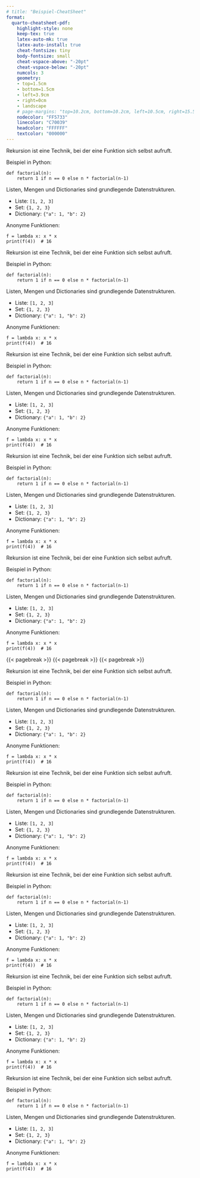 ---
# title: "Beispiel-CheatSheet"
format:
  quarto-cheatsheet-pdf:
    highlight-style: none
    keep-tex: true
    latex-auto-mk: true
    latex-auto-install: true
    cheat-fontsize: tiny
    body-fontsize: small
    cheat-vspace-above: "-20pt"
    cheat-vspace-below: "-20pt"
    numcols: 3
    geometry:
    - top=1.5cm
    - bottom=1.5cm
    - left=3.9cm
    - right=0cm
    - landscape
    # page-margins: "top=10.2cm, bottom=10.2cm, left=10.5cm, right=15.5cm"
    nodecolor: "FF5733"
    linecolor: "C70039"
    headcolor: "FFFFFF"
    textcolor: "000000"
---



::: {.cheat title="Rekursion"}
Rekursion ist eine Technik, bei der eine Funktion sich selbst aufruft.

Beispiel in Python:

```
def factorial(n):
    return 1 if n == 0 else n * factorial(n-1)
```
:::


::: {.cheat title="Datenstrukturen"}
Listen, Mengen und Dictionaries sind grundlegende Datenstrukturen.

- Liste: `[1, 2, 3]`
- Set: `{1, 2, 3}`
- Dictionary: `{"a": 1, "b": 2}`
:::

::: {.cheat title="Lambda-Funktionen"}
Anonyme Funktionen:

```
f = lambda x: x * x
print(f(4))  # 16
```
:::

::: {.cheat title="Rekursion"}
Rekursion ist eine Technik, bei der eine Funktion sich selbst aufruft.

Beispiel in Python:

```
def factorial(n):
    return 1 if n == 0 else n * factorial(n-1)
```
:::


::: {.cheat title="Datenstrukturen"}
Listen, Mengen und Dictionaries sind grundlegende Datenstrukturen.

- Liste: `[1, 2, 3]`
- Set: `{1, 2, 3}`
- Dictionary: `{"a": 1, "b": 2}`
:::

::: {.cheat title="Lambda-Funktionen"}
Anonyme Funktionen:

```
f = lambda x: x * x
print(f(4))  # 16
```
:::


::: {.cheat title="Rekursion"}
Rekursion ist eine Technik, bei der eine Funktion sich selbst aufruft.

Beispiel in Python:

```
def factorial(n):
    return 1 if n == 0 else n * factorial(n-1)
```
:::


::: {.cheat title="Datenstrukturen"}
Listen, Mengen und Dictionaries sind grundlegende Datenstrukturen.

- Liste: `[1, 2, 3]`
- Set: `{1, 2, 3}`
- Dictionary: `{"a": 1, "b": 2}`
:::

::: {.cheat title="Lambda-Funktionen"}
Anonyme Funktionen:

```
f = lambda x: x * x
print(f(4))  # 16
```
:::


::: {.cheat title="Rekursion"}
Rekursion ist eine Technik, bei der eine Funktion sich selbst aufruft.

Beispiel in Python:

```
def factorial(n):
    return 1 if n == 0 else n * factorial(n-1)
```
:::


::: {.cheat title="Datenstrukturen"}
Listen, Mengen und Dictionaries sind grundlegende Datenstrukturen.

- Liste: `[1, 2, 3]`
- Set: `{1, 2, 3}`
- Dictionary: `{"a": 1, "b": 2}`
:::

::: {.cheat title="Lambda-Funktionen"}
Anonyme Funktionen:

```
f = lambda x: x * x
print(f(4))  # 16
```
:::

::: {.cheat title="Rekursion"}
Rekursion ist eine Technik, bei der eine Funktion sich selbst aufruft.

Beispiel in Python:

```
def factorial(n):
    return 1 if n == 0 else n * factorial(n-1)
```
:::


::: {.cheat title="Datenstrukturen"}
Listen, Mengen und Dictionaries sind grundlegende Datenstrukturen.

- Liste: `[1, 2, 3]`
- Set: `{1, 2, 3}`
- Dictionary: `{"a": 1, "b": 2}`
:::

::: {.cheat title="Lambda-Funktionen"}
Anonyme Funktionen:

```
f = lambda x: x * x
print(f(4))  # 16
```
:::

\newpage 
\newpage 
\newpage 

{{< pagebreak >}}
{{< pagebreak >}}
{{< pagebreak >}}

::: {.cheat title="Rekursion"}
Rekursion ist eine Technik, bei der eine Funktion sich selbst aufruft.

Beispiel in Python:

```
def factorial(n):
    return 1 if n == 0 else n * factorial(n-1)
```
:::


::: {.cheat title="Datenstrukturen"}
Listen, Mengen und Dictionaries sind grundlegende Datenstrukturen.

- Liste: `[1, 2, 3]`
- Set: `{1, 2, 3}`
- Dictionary: `{"a": 1, "b": 2}`
:::

::: {.cheat title="Lambda-Funktionen"}
Anonyme Funktionen:

```
f = lambda x: x * x
print(f(4))  # 16
```
:::

::: {.cheat title="Rekursion"}
Rekursion ist eine Technik, bei der eine Funktion sich selbst aufruft.

Beispiel in Python:

```
def factorial(n):
    return 1 if n == 0 else n * factorial(n-1)
```
:::


::: {.cheat title="Datenstrukturen"}
Listen, Mengen und Dictionaries sind grundlegende Datenstrukturen.

- Liste: `[1, 2, 3]`
- Set: `{1, 2, 3}`
- Dictionary: `{"a": 1, "b": 2}`
:::

::: {.cheat title="Lambda-Funktionen"}
Anonyme Funktionen:

```
f = lambda x: x * x
print(f(4))  # 16
```
:::


::: {.cheat title="Rekursion"}
Rekursion ist eine Technik, bei der eine Funktion sich selbst aufruft.

Beispiel in Python:

```
def factorial(n):
    return 1 if n == 0 else n * factorial(n-1)
```
:::


::: {.cheat title="Datenstrukturen"}
Listen, Mengen und Dictionaries sind grundlegende Datenstrukturen.

- Liste: `[1, 2, 3]`
- Set: `{1, 2, 3}`
- Dictionary: `{"a": 1, "b": 2}`
:::

::: {.cheat title="Lambda-Funktionen"}
Anonyme Funktionen:

```
f = lambda x: x * x
print(f(4))  # 16
```
:::

::: {.cheat title="Rekursion"}
Rekursion ist eine Technik, bei der eine Funktion sich selbst aufruft.

Beispiel in Python:

```
def factorial(n):
    return 1 if n == 0 else n * factorial(n-1)
```
:::


::: {.cheat title="Datenstrukturen"}
Listen, Mengen und Dictionaries sind grundlegende Datenstrukturen.

- Liste: `[1, 2, 3]`
- Set: `{1, 2, 3}`
- Dictionary: `{"a": 1, "b": 2}`
:::

::: {.cheat title="Lambda-Funktionen"}
Anonyme Funktionen:

```
f = lambda x: x * x
print(f(4))  # 16
```
:::


::: {.cheat title="Rekursion"}
Rekursion ist eine Technik, bei der eine Funktion sich selbst aufruft.

Beispiel in Python:

```
def factorial(n):
    return 1 if n == 0 else n * factorial(n-1)
```
:::


::: {.cheat title="Datenstrukturen"}
Listen, Mengen und Dictionaries sind grundlegende Datenstrukturen.

- Liste: `[1, 2, 3]`
- Set: `{1, 2, 3}`
- Dictionary: `{"a": 1, "b": 2}`
:::

::: {.cheat title="Lambda-Funktionen"}
Anonyme Funktionen:

```
f = lambda x: x * x
print(f(4))  # 16
```
:::
